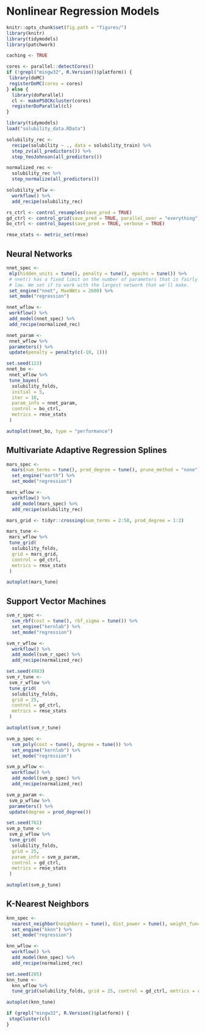 # Nonlinear Regression Models

```r
knitr::opts_chunk$set(fig.path = "figures/")
library(knitr)
library(tidymodels)
library(patchwork)

caching <- TRUE

cores <- parallel::detectCores()
if (!grepl("mingw32", R.Version()$platform)) {
 library(doMC)
 registerDoMC(cores = cores)
} else {
  library(doParallel)
  cl <- makePSOCKcluster(cores)
  registerDoParallel(cl)
}
```

```r
library(tidymodels)
load("solubility_data.RData")

solubility_rec <- 
  recipe(solubility ~ ., data = solubility_train) %>% 
  step_zv(all_predictors()) %>% 
  step_YeoJohnson(all_predictors())

normalized_rec <- 
  solubility_rec %>% 
  step_normalize(all_predictors())

solubility_wflw <- 
  workflow() %>% 
  add_recipe(solubility_rec)

rs_ctrl <- control_resamples(save_pred = TRUE)
gd_ctrl <- control_grid(save_pred = TRUE, parallel_over = "everything")
bo_ctrl <- control_bayes(save_pred = TRUE, verbose = TRUE)

rmse_stats <- metric_set(rmse)
```

## Neural Networks

```r
nnet_spec <- 
 mlp(hidden_units = tune(), penalty = tune(), epochs = tune()) %>% 
 # nnet() has a fixed limit on the number of parameters that is fairly
 # low. We set if to work with the largest network that we'll make. 
 set_engine("nnet", MaxNWts = 2600) %>% 
 set_mode("regression")

nnet_wflow <- 
 workflow() %>% 
 add_model(nnet_spec) %>% 
 add_recipe(normalized_rec)

nnet_param <- 
 nnet_wflow %>% 
 parameters() %>% 
 update(penalty = penalty(c(-10, 1)))

set.seed(123)
nnet_bo <-
 nnet_wflow %>%
 tune_bayes(
  solubility_folds,
  initial = 5,
  iter = 10,
  param_info = nnet_param,
  control = bo_ctrl,
  metrics = rmse_stats
 )

autoplot(nnet_bo, type = "performance")
```


## Multivariate Adaptive Regression Splines

```r
mars_spec <- 
  mars(num_terms = tune(), prod_degree = tune(), prune_method = "none") %>% 
  set_engine("earth") %>% 
  set_mode("regression")

mars_wflow <- 
  workflow() %>% 
  add_model(mars_spec) %>% 
  add_recipe(solubility_rec)

mars_grid <- tidyr::crossing(num_terms = 2:50, prod_degree = 1:2) 

mars_tune <-
 mars_wflow %>%
 tune_grid(
  solubility_folds,
  grid = mars_grid,
  control = gd_ctrl,
  metrics = rmse_stats
 )

autoplot(mars_tune)
```

## Support Vector Machines

```r
svm_r_spec <- 
  svm_rbf(cost = tune(), rbf_sigma = tune()) %>% 
  set_engine("kernlab") %>% 
  set_mode("regression")

svm_r_wflow <- 
  workflow() %>% 
  add_model(svm_r_spec) %>% 
  add_recipe(normalized_rec)

set.seed(4983)
svm_r_tune <-
 svm_r_wflow %>%
 tune_grid(
  solubility_folds,
  grid = 25,
  control = gd_ctrl,
  metrics = rmse_stats
 )

autoplot(svm_r_tune)
```


```r
svm_p_spec <- 
  svm_poly(cost = tune(), degree = tune()) %>% 
  set_engine("kernlab") %>% 
  set_mode("regression")

svm_p_wflow <- 
  workflow() %>% 
  add_model(svm_p_spec) %>% 
  add_recipe(normalized_rec)

svm_p_param <- 
 svm_p_wflow %>% 
 parameters() %>% 
 update(degree = prod_degree())

set.seed(762)
svm_p_tune <-
 svm_p_wflow %>%
 tune_grid(
  solubility_folds,
  grid = 25,
  param_info = svm_p_param,
  control = gd_ctrl,
  metrics = rmse_stats
 )

autoplot(svm_p_tune)
```


## K-Nearest Neighbors

```r
knn_spec <- 
  nearest_neighbor(neighbors = tune(), dist_power = tune(), weight_func = tune()) %>% 
  set_engine("kknn") %>% 
  set_mode("regression")

knn_wflow <- 
  workflow() %>% 
  add_model(knn_spec) %>% 
  add_recipe(normalized_rec)

set.seed(205)
knn_tune <-
  knn_wflow %>%
  tune_grid(solubility_folds, grid = 25, control = gd_ctrl, metrics = rmse_stats)

autoplot(knn_tune)
```


```r
if (grepl("mingw32", R.Version()$platform)) {
 stopCluster(cl)
} 
```
